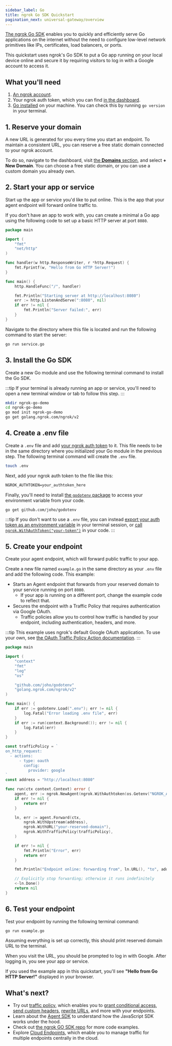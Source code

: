 ```yaml
---
sidebar_label: Go
title: ngrok Go SDK Quickstart
pagination_next: universal-gateway/overview
---
```


[The ngrok Go SDK](https://pkg.go.dev/golang.ngrok.com/ngrok) enables you to quickly and efficiently serve Go applications on the internet without the need to configure low-level network primitives like IPs, certificates, load balancers, or ports.

This quickstart uses ngrok's Go SDK to put a Go app running on your local device online and secure it by requiring visitors to log in with a Google account to access it.

## What you'll need

1. [An ngrok account](https://dashboard.ngrok.com/signup).
1. Your ngrok auth token, which you can find [in the dashboard](https://dashboard.ngrok.com/get-started/your-authtoken).
1. [Go installed](https://go.dev/doc/install) on your machine. You can check this by running `go version` in your terminal.

## 1. Reserve your domain

A new URL is generated for you every time you start an endpoint. To maintain a consistent URL, you can reserve a free static domain connected to your ngrok account.

To do so, navigate to the dashboard, visit [the **Domains** section](https://dashboard.ngrok.com/domains), and select **+ New Domain**. You can choose a free static domain, or you can use a custom domain you already own.

## 2. Start your app or service

Start up the app or service you'd like to put online.
This is the app that your agent endpoint will forward online traffic to.

If you don't have an app to work with, you can create a minimal a Go app using the following code to set up a basic HTTP server at port `8080`.

```go title="service.go"
package main

import (
	"fmt"
	"net/http"
)

func handler(w http.ResponseWriter, r *http.Request) {
	fmt.Fprintf(w, "Hello from Go HTTP Server!")
}

func main() {
	http.HandleFunc("/", handler)

	fmt.Println("Starting server at http://localhost:8080")
	err := http.ListenAndServe(":8080", nil)
	if err != nil {
		fmt.Println("Server failed:", err)
	}
}
```

Navigate to the directory where this file is located and run the following command to start the server:

```bash
go run service.go
```

## 3. Install the Go SDK

Create a new Go module and use the following terminal command to install the Go SDK.

:::tip
If your terminal is already running an app or service, you'll need to open a new terminal window or tab to follow this step.
:::

```bash
mkdir ngrok-go-demo
cd ngrok-go-demo
go mod init ngrok-go-demo
go get golang.ngrok.com/ngrok/v2
```

## 4. Create a .env file

Create a `.env` file and add [your ngrok auth token](https://dashboard.ngrok.com/get-started/your-authtoken) to it.
This file needs to be in the same directory where you initialized your Go module in the previous step.
The following terminal command will create the `.env` file.

```bash
touch .env
```

Next, add your ngrok auth token to the file like this:

```txt title=".env"
NGROK_AUTHTOKEN=your_authtoken_here
```

Finally, you'll need to install [the `godotenv` package](https://github.com/joho/godotenv?tab=readme-ov-file#godotenv--) to access your environment variable from your code.

```bash
go get github.com/joho/godotenv
```

:::tip
If you don't want to use a `.env` file, you can instead [export your auth token as an environment variable](https://support.apple.com/en-il/guide/terminal/apd382cc5fa-4f58-4449-b20a-41c53c006f8f/mac) in your terminal session, or [call `ngrok.WithAuthToken("your-token")`](https://pkg.go.dev/golang.ngrok.com/ngrok/v2#WithAuthtoken) in your code.
:::

## 5. Create your endpoint

Create your agent endpoint, which will forward public traffic to your app.

Create a new file named `example.go` in the same directory as your `.env` file and add the following code.
This example:

- Starts an Agent endpoint that forwards from your reserved domain to your service running on port `8080`.
  - If your app is running on a different port, change the example code to reflect that.
- Secures the endpoint with a Traffic Policy that requires authentication via Google OAuth.
  - Traffic policies allow you to control how traffic is handled by your endpoint, including authentication, headers, and more.

:::tip
This example uses ngrok's default Google OAuth application.
To use your own, see [the OAuth Traffic Policy Action documentation](/docs/traffic-policy/actions/oauth/#google-example).
:::

```go title="example.go"
package main

import (
	"context"
	"fmt"
	"log"
	"os"

	"github.com/joho/godotenv"
	"golang.ngrok.com/ngrok/v2"
)

func main() {
	if err := godotenv.Load(".env"); err != nil {
		log.Fatal("Error loading .env file", err)
	}
	if err := run(context.Background()); err != nil {
		log.Fatal(err)
	}
}

const trafficPolicy = `
on_http_request:
  - actions:
      - type: oauth
        config:
          provider: google
`
const address = "http://localhost:8080"

func run(ctx context.Context) error {
	agent, err := ngrok.NewAgent(ngrok.WithAuthtoken(os.Getenv("NGROK_AUTHTOKEN")))
	if err != nil {
	    return err
	}

	ln, err := agent.Forward(ctx,
		ngrok.WithUpstream(address),
		ngrok.WithURL("your-reserved-domain"),
		ngrok.WithTrafficPolicy(trafficPolicy),
	)

	if err != nil {
		fmt.Println("Error", err)
		return err
	}

	fmt.Println("Endpoint online: forwarding from", ln.URL(), "to", address)

	// Explicitly stop forwarding; otherwise it runs indefinitely
	<-ln.Done()
	return nil
}
```

## 6. Test your endpoint

Test your endpoint by running the following terminal command:

```bash
go run example.go
```

Assuming everything is set up correctly, this should print reserved domain URL to the terminal.

When you visit the URL, you should be prompted to log in with Google.
After logging in, you see your app or service.

If you used the example app in this quickstart, you'll see **"Hello from Go HTTP Server!"** displayed in your browser.

## What's next?

- Try out [traffic policy](/docs/traffic-policy/), which enables you to [grant conditional access](https://ngrok.com/docs/traffic-policy/examples/add-authentication/#conditional-access-using-oauth-variables), [send custom headers](/traffic-policy/actions/add-headers/#examples), [rewrite URLs](/traffic-policy/actions/url-rewrite/#examples), and more with your endpoints.
- Learn about the [Agent SDK](/agent-sdks/) to understand how the JavaScript SDK works under the hood.
- Check out [the ngrok GO SDK repo](https://github.com/ngrok/ngrok-go?tab=readme-ov-file#ngrok-go) for more code examples.
- Explore [Cloud Endpoints](/universal-gateway/cloud-endpoints/quickstart/), which enable you to manage traffic for multiple endpoints centrally in the cloud.
